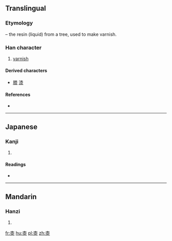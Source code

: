 ==Translingual==
===Etymology===
{{Han compound|木|t1=tree|水|t2=water|ls=ic}} – the resin (liquid) from a tree, used to make varnish.

===Han character===
{{Han char|rn=75|rad=木|as=07|sn=11|four=40232|canj=DOE|ids=⿱木⿱人|𠆢]][[水|⺢]]}}

# [[varnish]]

====Derived characters====
* [[膝]] [[漆]]

====References====
* {{Han ref|kx=0527.170|dkj=14818|dj=0916.100|hdz=21217.040|uh=687C|ud=26748|bh=D5C3|bd=54723}}

----

==Japanese==

===Kanji===
{{ja-kanji|grade=|rs=木07}}

# {{defn|lang=ja|sort=木07}}

====Readings====
* {{ja-readings|on=[[しつ]] (shitsu)|kun=[[うるし]] (urushi)}}

----

==Mandarin==

===Hanzi===
{{cmn-hanzi|pin=[[qī]] ([[qi1]])|wg=ch'i<sup>1</sup>}}

# {{defn|lang=cmn|sort=木07}}

[[fr:桼]]
[[hu:桼]]
[[pl:桼]]
[[zh:桼]]